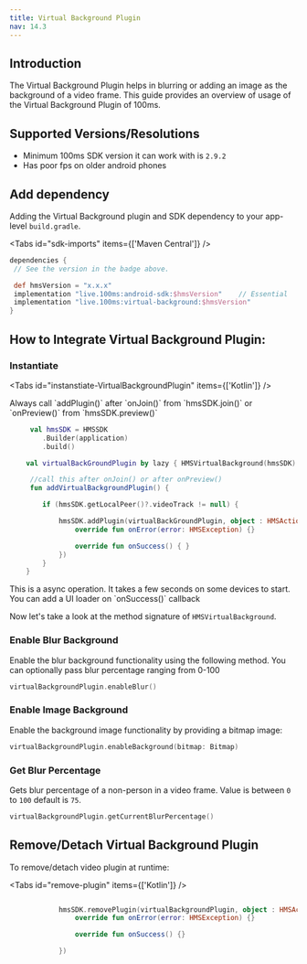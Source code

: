 ```yaml
---
title: Virtual Background Plugin
nav: 14.3
---
```



## Introduction

The Virtual Background Plugin helps in blurring or adding an image as the background of a video frame.
This guide provides an overview of usage of the Virtual Background Plugin of 100ms.


## Supported Versions/Resolutions

-   Minimum 100ms SDK version it can work with is `2.9.2`
-   Has poor fps on older android phones


## Add dependency

Adding the Virtual Background plugin and SDK dependency to your app-level `build.gradle`.

<AndroidSdkVersionShield />

<Tabs id="sdk-imports" items={['Maven Central']} />

<Tab id='sdk-imports-0'>

```json{5-8}:build.gradle section=AddSDKDependencies sectionIndex=1
dependencies {
 // See the version in the badge above.

 def hmsVersion = "x.x.x"
 implementation "live.100ms:android-sdk:$hmsVersion"    // Essential
 implementation "live.100ms:virtual-background:$hmsVersion" 
}
```

</Tab>


## How to Integrate Virtual Background Plugin:

### Instantiate 

<Tabs id="instanstiate-VirtualBackgroundPlugin" items={['Kotlin']} />

<Tab id='instanstiate-VirtualBackgroundPlugin-0'>

<Note title="💡On instantiating Virtual Background Plugin">
Always call `addPlugin()` after `onJoin()` from `hmsSDK.join()` or `onPreview()` from `hmsSDK.preview()`
</Note>

```kotlin
     val hmsSDK = HMSSDK
        .Builder(application)
        .build()

    val virtualBackGroundPlugin by lazy { HMSVirtualBackground(hmsSDK) }

     //call this after onJoin() or after onPreview()
     fun addVirtualBackgroundPlugin() {

        if (hmsSDK.getLocalPeer()?.videoTrack != null) {

            hmsSDK.addPlugin(virtualBackGroundPlugin, object : HMSActionResultListener {
                override fun onError(error: HMSException) {}

                override fun onSuccess() { }
            })
        }
    }
```

</Tab>

<Note title="💡On instantiating Virtual Background Plugin">
This is a async operation. It takes a few seconds on some devices to start. You can add a UI loader on `onSuccess()` callback
</Note>


Now let's take a look at the method signature of `HMSVirtualBackground`.

### Enable Blur Background

Enable the blur background functionality using the following method. You can optionally pass blur percentage ranging from 0-100

```kotlin
virtualBackgroundPlugin.enableBlur()
```

### Enable Image Background

Enable the background image functionality by providing a bitmap image:

```kotlin
virtualBackgroundPlugin.enableBackground(bitmap: Bitmap)
```

### Get Blur Percentage

Gets blur percentage of a non-person in a video frame. Value is between `0` to `100` default is `75`.

```kotlin
virtualBackgroundPlugin.getCurrentBlurPercentage()
```

## Remove/Detach Virtual Background Plugin

To remove/detach video plugin at runtime:

<Tabs id="remove-plugin" items={['Kotlin']} />

<Tab id='remove-plugin-0'>

```kotlin

            hmsSDK.removePlugin(virtualBackgroundPlugin, object : HMSActionResultListener {
                override fun onError(error: HMSException) {}

                override fun onSuccess() {}

            })


```

</Tab>


